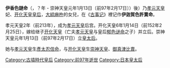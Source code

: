 '''伊香色謎命'''（{{lang|ja|いかがしこめのみこと}}，？年 - 崇神天皇元年1月13日〔前97年2月17日〕）後）乃[[孝元天皇|孝元天皇]]妃、[[开化天皇|开化天皇]][[皇后#日本|皇后]]，[[大綜麻杵|大綜麻杵]]的女兒，在《[[古事记|古事记]]》裡记作'''伊迦賀色許賣命'''。

孝元天皇2年（前213年），成为[[孝元天皇|孝元天皇]]后宫。开化天皇6年1月14日（前152年2月25日），嫁给继子[[开化天皇|开化天皇]]（亡夫[[孝元天皇|孝元天皇]]与皇后[[郁色谜命|郁色谜命]]之子）并立后。崇神天皇元年1月13日（前97年2月17日）立[[皇太后|皇太后]]。

她与[[孝元天皇|孝元天皇]]生[[彥太忍信命|彥太忍信命]]，与[[开化天皇|开化天皇]]生[[崇神天皇|崇神天皇]]、[[御真津比賣|御真津比賣]]。

{{start box}}
{{succession box|title=日本皇后|before=[[郁色谜命|郁色谜命]] |after=[[御间城姬|御间城姬]]|years=约前152年—前97年}}
{{end box}}
{{Japan-bio-stub}}
[[Category:古墳時代皇后|Category:古墳時代皇后]]
[[Category:前97年逝世|Category:前97年逝世]]
[[Category:日本皇太后|Category:日本皇太后]]